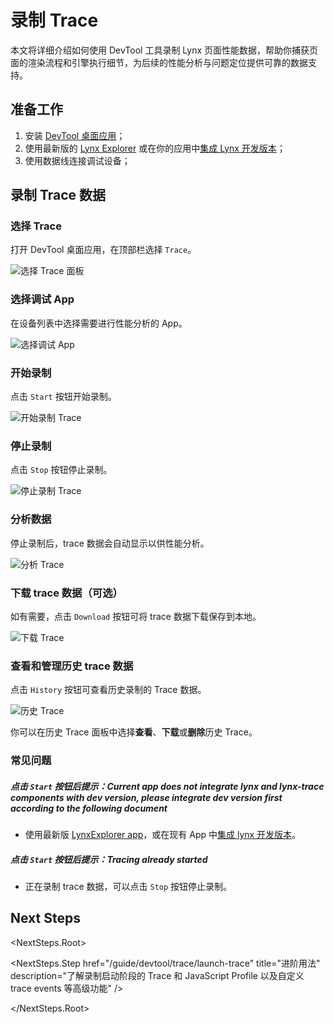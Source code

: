 <style>{`
  .full_image {
    width: 750px;
    margin: 20px;
  }
`}</style>


# 录制 Trace

本文将详细介绍如何使用 DevTool 工具录制 Lynx 页面性能数据，帮助你捕获页面的渲染流程和引擎执行细节，为后续的性能分析与问题定位提供可靠的数据支持。

## 准备工作

1. 安装 [DevTool 桌面应用](/guide/devtool/panels.html#run-lynx-devtool-desktop-application)；
2. 使用最新版的 [Lynx Explorer](https://github.com/lynx-family/lynx/releases) 或在你的应用中[集成 Lynx 开发版本](/guide/start/integrate-lynx-dev-version.html)；
3. 使用数据线连接调试设备；

## 录制 Trace 数据

<Steps>

### 选择 Trace

打开 DevTool 桌面应用，在顶部栏选择 `Trace`。

<img
  src="https://lf-lynx.tiktok-cdns.com/obj/lynx-artifacts-oss-sg/plugin/static/select-lynx-trace-panel-latest2.png"
  alt="选择 Trace 面板"
  className="full_image"
/>

### 选择调试 App

在设备列表中选择需要进行性能分析的 App。

<img
  src="https://lf-lynx.tiktok-cdns.com/obj/lynx-artifacts-oss-sg/plugin/static/select-target-app-latest.png"
  alt="选择调试 App"
  className="full_image"
/>

### 开始录制

点击 `Start` 按钮开始录制。

<img
  src="https://lf-lynx.tiktok-cdns.com/obj/lynx-artifacts-oss-sg/plugin/static/start-trace-latest.png"
  alt="开始录制 Trace"
  className="full_image"
/>

### 停止录制

点击 `Stop` 按钮停止录制。

<img
  src="https://lf-lynx.tiktok-cdns.com/obj/lynx-artifacts-oss-sg/plugin/static/stop-trace-latest.png"
  alt="停止录制 Trace"
  className="full_image"
/>

### 分析数据

停止录制后，trace 数据会自动显示以供性能分析。

<img
  src="https://lf-lynx.tiktok-cdns.com/obj/lynx-artifacts-oss-sg/plugin/static/analyze-trace-latest.png"
  alt="分析 Trace"
  className="full_image"
/>

### 下载 trace 数据（可选）

如有需要，点击 `Download` 按钮可将 trace 数据下载保存到本地。

<img
  src="https://lf-lynx.tiktok-cdns.com/obj/lynx-artifacts-oss-sg/plugin/static/download-trace-latest.png"
  alt="下载 Trace"
  className="full_image"
/>

### 查看和管理历史 trace 数据

点击 `History` 按钮可查看历史录制的 Trace 数据。

<img
  src="https://lf-lynx.tiktok-cdns.com/obj/lynx-artifacts-oss-sg/plugin/static/history-trace-latest.png"
  alt="历史 Trace"
  className="full_image"
/>

你可以在历史 Trace 面板中选择**查看**、**下载**或**删除**历史 Trace。

</Steps>

### 常见问题

##### 点击 `Start` 按钮后提示：Current app does not integrate lynx and lynx-trace components with dev version, please integrate dev version first according to the following document

- 使用最新版 [LynxExplorer app](https://github.com/lynx-family/lynx/releases)，或在现有 App 中[集成 lynx 开发版本](/guide/start/integrate-lynx-dev-version.html)。

##### 点击 `Start` 按钮后提示：Tracing already started

- 正在录制 trace 数据，可以点击 `Stop` 按钮停止录制。

## Next Steps

<NextSteps.Root>

<NextSteps.Step
  href="/guide/devtool/trace/launch-trace"
  title="进阶用法"
  description="了解录制启动阶段的 Trace 和 JavaScript Profile 以及自定义 trace events 等高级功能"
/>

</NextSteps.Root>
